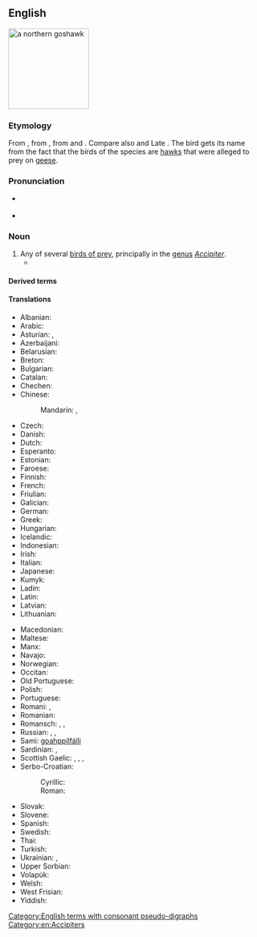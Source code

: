 ==English==
[[Image:Northern_Goshawk_ad_M2.jpg|thumb|right|160px|a [[northern goshawk]]]]
{{wikipedia}}

===Etymology===
{{PIE root|en|keh₂p}}
From {{inh|en|enm|goshauk}}, from {{inh|en|ang|gōshafoc|t=goose hawk}}, from {{m|ang|gōs|t=goose}} and {{m|ang|hafoc|t=hawk}}. Compare also {{cog|non|gáshaukr}} and Late {{cog|enm|gosling}}. The bird gets its name from the fact that the birds of the species are [[hawk]]s that were alleged to prey on [[goose|geese]].

===Pronunciation===
* {{a|UK}} {{IPA|en|/ˈɡɒs.hɔːk/}}
* {{a|CA}} {{IPA|en|/ˈɡɑs.hɑk/}}

===Noun===
{{en-noun}}

# Any of several [[bird of prey|birds of prey]], principally in the [[genus]] ''[[Accipiter]]''.
#* {{RQ:Scott Abbot|volume=II|chapter=II|page=43|passage=But you heed me no more than a '''goss-hawk''' minds a yellow yoldring.}}

====Derived terms====
{{col3|en
|{{vern|African goshawk}}
|{{vern|black goshawk}}
|{{vern|black-mantled goshawk}}
|{{vern|brown goshawk}}
|{{vern|chestnut-shouldered goshawk}}
|{{vern|Chinese goshawk}}
|{{vern|crested goshawk}}
|{{vern|dark chanting goshawk}}
|{{vern|eastern chanting goshawk}}
|{{vern|Fiji goshawk}}
|{{vern|Frances' goshawk}}
|{{vern|Gabar goshawk}}
|{{vern|grey-bellied goshawk}}
|{{vern|grey goshawk}}
|{{vern|grey-headed goshawk}}
|{{vern|Henst's goshawk}}
|{{vern|Meyer's goshawk}}
|{{vern|Moluccan goshawk}}
|{{vern|New Britain goshawk}}
|northern goshawk
|{{vern|pale chanting goshawk}}
|{{vern|pied goshawk}}
|{{vern|red-chested goshawk}}
|{{vern|red goshawk}}
|{{vern|spot-tailed goshawk}}
|{{vern|Sulawesi goshawk}}
|{{vern|white-bellied goshawk}}
}}

====Translations====
{{trans-top|bird of prey principally in the genus ''Accipiter''}}
* Albanian: {{t|sq|gjeraqina}}
* Arabic: {{t-needed|ar}}
* Asturian: {{t|ast|ferre|m}}, {{t|ast|taforru|m}}
* Azerbaijani: {{t|az|tetraçalan}}
* Belarusian: {{t|be|цецяру́к|m}}
* Breton: {{t|br|gwazsparfell}}
* Bulgarian: {{t|bg|я́стреб кокошкар|m}}
* Catalan: {{t+|ca|astor|m}}
* Chechen: {{t|ce|куьйра}}
* Chinese:
*: Mandarin: {{t+|cmn|蒼鷹}}, {{t+|cmn|苍鹰|tr=cāngyīng}}
* Czech: {{t+|cs|jestřáb}}
* Danish: {{t+|da|duehøg}}
* Dutch: {{t+|nl|havik|m}}
* Esperanto: {{t+|eo|akcipitro}}
* Estonian: {{t+|et|kanakull}}
* Faroese: {{t|fo|høsnaheykur}}
* Finnish: {{t+|fi|kanahaukka}}
* French: {{t+|fr|autour|m}}
* Friulian: {{t|fur|cagnŕs}}
* Galician: {{t+|gl|azor|m}}
* German: {{t+|de|Habicht|m}}
* Greek: {{t|el|διπλοσάινο}}
* Hungarian: {{t+|hu|héja}}
* Icelandic: {{t|is|gáshaukur}}
* Indonesian: {{t|id|elang-alap}}
* Irish: {{t|ga|spioróg mhór|f}}
* Italian: {{t+|it|astore|m}}
* Japanese: {{t+|ja|オオタカ|tr=ōtaka}}
* Kumyk: {{t|kum|къарчыгъа}}
* Ladin: {{t|lld|sparvel gran}}
* Latin: {{t|la|Accipiter gentilis}}
* Latvian: {{t|lv|vistu vanags}}
* Lithuanian: {{t+|lt|vištvanagis}}
{{trans-mid}}
* Macedonian: {{t|mk|јастреб кокошкар}}
* Maltese: {{t|mt|sparvier tal-ħamiem}}
* Manx: {{t|gv|shawk ny sperriu|m}}
* Navajo: {{t|nv|giníłbáhí}}
* Norwegian: {{t|no|hønsehauk}}
* Occitan: {{t+|oc|astor}}
* Old Portuguese: {{t|roa-opt|açor}}
* Polish: {{t+|pl|jastrząb|m}}
* Portuguese: {{t+|pt|açor|m}}
* Romani: {{t|rom|hulyo|m}}, {{t|rom|hulyaika|f}}
* Romanian: {{t+|ro|uliu|m}}
* Romansch: {{t|rm|sprer}}, {{t|rm|sprer gond}}, {{t|rm|sprer da giaglinas}}
* Russian: {{t+|ru|тетеревя́тник|m}}, {{t+|ru|я́стреб-тетеревя́тник|m}}, {{t|ru|большо́й я́стреб|m}}
* Sami: [[goahppilfálli]]
* Sardinian: {{t|sc|stori columbinu}}, {{t|sc|istore lepperajolu}}
* Scottish Gaelic: {{t|gd|glas-sheabhag|f}}, {{t|gd|seabhag-riabhach|f}}, {{t|gd|seabhag-mhór|f}}, {{t|gd|gos-sheabhag|f}}
* Serbo-Croatian:
*: Cyrillic: {{t|sh|jастреб кокошар}}
*: Roman: {{t+|sh|jastreb kokošar}}
* Slovak: {{t+|sk|jastrab lesný}}
* Slovene: {{t|sl|kragulj}}
* Spanish: {{t+|es|azor|m}}
* Swedish: {{t+|sv|duvhök|c}}
* Thai: {{t-needed|th}}
* Turkish: {{t+|tr|çakır}}
* Ukrainian: {{t|uk|я́струб вели́кий|m}}, {{t|uk|тетерев’я́тник|m}}
* Upper Sorbian: {{t|hsb|jatřob}}
* Volapük: {{t|vo|gokahauk}}
* Welsh: {{t|cy|gwalch marth|m}}
* West Frisian: {{t|fy|hauk}}
* Yiddish: {{t-needed|yi}}
{{trans-bottom}}

[[Category:English terms with consonant pseudo-digraphs]]
[[Category:en:Accipiters]]